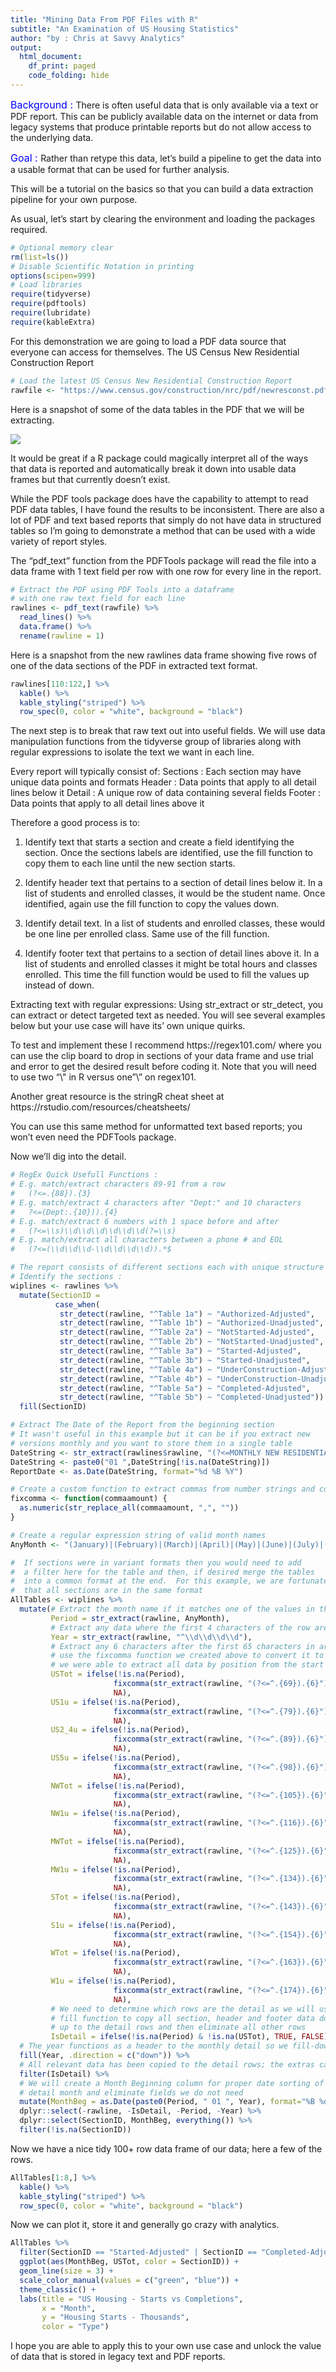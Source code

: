 ```yaml
---
title: "Mining Data From PDF Files with R"
subtitle: "An Examination of US Housing Statistics"
author: "by : Chris at Savvy Analytics"
output:
  html_document:
    df_print: paged
    code_folding: hide        
---
```


<span style="color:blue"><font size="3">Background : </font></span>
There is often useful data that is only available via a text or PDF report.  This can be publicly available data on the internet or data from legacy systems that produce printable reports but do not allow access to the underlying data.

<span style="color:blue"><font size="3">Goal : </font></span>
Rather than retype this data, let's build a pipeline to get the data into a usable format that can be used for further analysis.  

This will be a tutorial on the basics so that you can build a data extraction pipeline for your own purpose.

As usual, let's start by clearing the environment and loading the packages required.

```r
# Optional memory clear
rm(list=ls())
# Disable Scientific Notation in printing
options(scipen=999)
# Load libraries
require(tidyverse)
require(pdftools)
require(lubridate)
require(kableExtra)
```

For this demonstration we are going to load a PDF data source that everyone can access for themselves.  The US Census New Residential Construction Report

```r
# Load the latest US Census New Residential Construction Report
rawfile <- "https://www.census.gov/construction/nrc/pdf/newresconst.pdf"
```

Here is a snapshot of some of the data tables in the PDF that we will be extracting.

![](https://github.com/ChrisAtSavvy/SavvyDemoProjects/blob/main/R/PDFDemo.png?raw=true)


It would be great if a R package could magically interpret all of the ways that data is reported and automatically break it down into usable data frames but that currently doesn't exist.

While the PDF tools package does have the capability to attempt to read PDF data tables, I have found the results to be inconsistent.  There are also a lot of PDF and text based reports that simply do not have data in structured tables so I'm going to demonstrate a method that can be used with a wide variety of report styles.

The "pdf_text" function from the PDFTools package will read the file into a data frame with 1 text field per row with one row for every line in the report.

```r
# Extract the PDF using PDF Tools into a dataframe
# with one raw text field for each line
rawlines <- pdf_text(rawfile) %>%
  read_lines() %>%
  data.frame() %>%
  rename(rawline = 1)

```

Here is a snapshot from the new rawlines data frame showing five rows of one of the data sections of the PDF in extracted text format.

```r
rawlines[110:122,] %>%
  kable() %>%
  kable_styling("striped") %>%
  row_spec(0, color = "white", background = "black")
```

The next step is to break that raw text out into useful fields.  We will use data manipulation functions from the tidyverse group of libraries along with regular expressions to isolate the text we want in each line.

Every report will typically consist of:
Sections : Each section may have unique data points and formats
Header : Data points that apply to all detail lines below it
Detail : A unique row of data containing several fields
Footer : Data points that apply to all detail lines above it

Therefore a good process is to:

1. Identify text that starts a section and create a field identifying the section.  Once the sections labels are identified, use the fill function to copy them to each line until the new section starts.

2. Identify header text that pertains to a section of detail lines below it.  In a list of students and enrolled classes, it would be the student name.  Once identified, again use the fill function to copy the values down.

3. Identify detail text.  In a list of students and enrolled classes, these would be one line per enrolled class.  Same use of the fill function.

4. Identify footer text that pertains to a section of detail lines above it.  In a list of students and enrolled classes it might be total hours and classes enrolled.  This time the fill function would be used to fill the values up instead of down.


Extracting text with regular expressions:
Using str_extract or str_detect, you can extract or detect targeted text as needed.  You will see several examples below but your use case will have its' own unique quirks.  

To test and implement these I recommend https://regex101.com/ where you can use the clip board to drop in sections of your data frame and use trial and error to get the desired result before coding it.  Note that you will need to use two "\\\" in R versus one "\\" on regex101.   

Another great resource is the stringR cheat sheet at https://rstudio.com/resources/cheatsheets/ 

You can use this same method for unformatted text based reports; you won't even need the PDFTools package.

Now we'll dig into the detail.

```r

# RegEx Quick Usefull Functions :
# E.g. match/extract characters 89-91 from a row
#   (?<=.{88}).{3}
# E.g. match/extract 4 characters after "Dept:" and 10 characters
#   ?<=(Dept:.{10})).{4}
# E.g. match/extract 6 numbers with 1 space before and after
#   (?<=\\s)\\d\\d\\d\\d\\d\\d(?=\\s)
# E.g. match/extract all characters between a phone # and EOL
#   (?<=(\\d\\d\\d-\\d\\d\\d\\d)).*$

# The report consists of different sections each with unique structure
# Identify the sections :
wiplines <- rawlines %>%
  mutate(SectionID = 
          case_when(
           str_detect(rawline, "^Table 1a") ~ "Authorized-Adjusted",
           str_detect(rawline, "^Table 1b") ~ "Authorized-Unadjusted",
           str_detect(rawline, "^Table 2a") ~ "NotStarted-Adjusted",
           str_detect(rawline, "^Table 2b") ~ "NotStarted-Unadjusted",
           str_detect(rawline, "^Table 3a") ~ "Started-Adjusted",
           str_detect(rawline, "^Table 3b") ~ "Started-Unadjusted",
           str_detect(rawline, "^Table 4a") ~ "UnderConstruction-Adjusted",
           str_detect(rawline, "^Table 4b") ~ "UnderConstruction-Unadjusted",
           str_detect(rawline, "^Table 5a") ~ "Completed-Adjusted",
           str_detect(rawline, "^Table 5b") ~ "Completed-Unadjusted")) %>%
  fill(SectionID)

# Extract The Date of the Report from the beginning section
# It wasn't useful in this example but it can be if you extract new 
# versions monthly and you want to store them in a single table
DateString <- str_extract(rawlines$rawline, "(?<=MONTHLY NEW RESIDENTIAL CONSTRUCTION, ).*$")
DateString <- paste0("01 ",DateString[!is.na(DateString)])
ReportDate <- as.Date(DateString, format="%d %B %Y")

# Create a custom function to extract commas from number strings and convert
fixcomma <- function(commaamount) {
  as.numeric(str_replace_all(commaamount, ",", ""))
}

# Create a regular expression string of valid month names
AnyMonth <- "(January)|(February)|(March)|(April)|(May)|(June)|(July)|(August)|(September)|(October)|(November)|(December)"

#  If sections were in variant formats then you would need to add
#  a filter here for the table and then, if desired merge the tables
#  into a common format at the end.  For this example, we are fortunate
#  that all sections are in the same format
AllTables <- wiplines %>%
  mutate(# Extract the month name if it matches one of the values in the AnyMonth RegEx
         Period = str_extract(rawline, AnyMonth),
         # Extract any data where the first 4 characters of the row are numbers
         Year = str_extract(rawline, "^\\d\\d\\d\\d"),
         # Extract any 6 characters after the first 65 characters in arow
         # use the fixcomma function we created above to convert it to a number
         # we were able to extract all data by position from the start of the line
         USTot = ifelse(!is.na(Period),
                       fixcomma(str_extract(rawline, "(?<=^.{69}).{6}")),
                       NA),
         US1u = ifelse(!is.na(Period),
                       fixcomma(str_extract(rawline, "(?<=^.{79}).{6}")),
                       NA),
         US2_4u = ifelse(!is.na(Period),
                       fixcomma(str_extract(rawline, "(?<=^.{89}).{6}")),
                       NA),
         US5u = ifelse(!is.na(Period),
                       fixcomma(str_extract(rawline, "(?<=^.{98}).{6}")),
                       NA),
         NWTot = ifelse(!is.na(Period),
                       fixcomma(str_extract(rawline, "(?<=^.{105}).{6}")),
                       NA),
         NW1u = ifelse(!is.na(Period),
                       fixcomma(str_extract(rawline, "(?<=^.{116}).{6}")),
                       NA),
         MWTot = ifelse(!is.na(Period),
                       fixcomma(str_extract(rawline, "(?<=^.{125}).{6}")),
                       NA),
         MW1u = ifelse(!is.na(Period),
                       fixcomma(str_extract(rawline, "(?<=^.{134}).{6}")),
                       NA),
         STot = ifelse(!is.na(Period),
                       fixcomma(str_extract(rawline, "(?<=^.{143}).{6}")),
                       NA),
         S1u = ifelse(!is.na(Period),
                       fixcomma(str_extract(rawline, "(?<=^.{154}).{6}")),
                       NA),
         WTot = ifelse(!is.na(Period),
                       fixcomma(str_extract(rawline, "(?<=^.{163}).{6}")),
                       NA),
         W1u = ifelse(!is.na(Period),
                       fixcomma(str_extract(rawline, "(?<=^.{174}).{6}")),
                       NA),
         # We need to determine which rows are the detail as we will use the 
         # fill function to copy all section, header and footer data down or
         # up to the detail rows and then eliminate all other rows
         IsDetail = ifelse(!is.na(Period) & !is.na(USTot), TRUE, FALSE)) %>%
  # The year functions as a header to the monthly detail so we fill-down
  fill(Year, .direction = c("down")) %>%
  # All relevant data has been copied to the detail rows; the extras can be removed 
  filter(IsDetail) %>%
  # We will create a Month Beginning column for proper date sorting of the 
  # detail month and eliminate fields we do not need
  mutate(MonthBeg = as.Date(paste0(Period, " 01 ", Year), format="%B %d %Y")) %>%
  dplyr::select(-rawline, -IsDetail, -Period, -Year) %>%
  dplyr::select(SectionID, MonthBeg, everything()) %>%
  filter(!is.na(SectionID))


```

Now we have a nice tidy 100+ row data frame of our data; here a few of the rows.

```r
AllTables[1:8,] %>%
  kable() %>%
  kable_styling("striped") %>%
  row_spec(0, color = "white", background = "black")
```

Now we can plot it, store it and generally go crazy with analytics.

```r
AllTables %>%
  filter(SectionID == "Started-Adjusted" | SectionID == "Completed-Adjusted") %>%
  ggplot(aes(MonthBeg, USTot, color = SectionID)) +
  geom_line(size = 3) +
  scale_color_manual(values = c("green", "blue")) +
  theme_classic() +
  labs(title = "US Housing - Starts vs Completions",
       x = "Month",
       y = "Housing Starts - Thousands",
       color = "Type")

```

I hope you are able to apply this to your own use case and unlock the value of data that is stored in legacy text and PDF reports.
